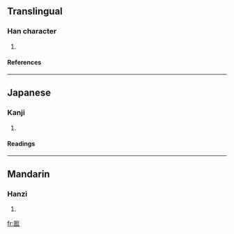 ==Translingual==
===Han character===
{{Han char|rad=匚|as=07|sn=9|four=|canj=尸女一土 (SVMG)}}
# {{defn|Han}}
====References====
{{Han ref|kx=0153.400|dkj=02624|dj=0346.030|hdz=10086.100|uh=5328|ud=21288}}
----
==Japanese==
===Kanji===
{{ja-kanji|grade=|rs=匚07}}
# {{defn|Japanese}} 
====Readings====
{{ja-readings|on=[[ぞう]] (zō)|kun=[[くら]] (kura)}}
----
==Mandarin==
===Hanzi===
{{cmn-hanzi|pin=[[zāng]] ([[zang1]])|wg=tsang<sup>1</sup>}}
# {{defn|Mandarin}}

[[fr:匨]]